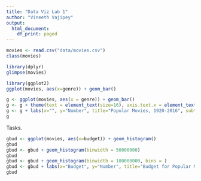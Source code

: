 ```yaml
---
title: "Data Viz Lab 1"
author: "Vineeth Vajipey"
output:
  html_document:
    df_print: paged
---
```

```r
movies <- read.csv("data/movies.csv")
class(movies)

library(dplyr)
glimpse(movies)

library(ggplot2)
ggplot(movies, aes(x=genre)) + geom_bar()

g <- ggplot(movies, aes(x = genre)) + geom_bar()
g <- g + theme(text = element_text(size=16), axis.text.x = element_text(angle=70,hjust=1))
g <- g + labs(x="", y="Number", title="Popular Movies, 1920-2016", subtitle="Source: http://s3.amazonaws.com/dcwoods2717/movies.csv")
g
```
Tasks.
```r
gbud <- ggplot(movies, aes(x=budget)) + geom_histogram() 
gbud
gbud <- gbud + geom_histogram(binwidth = 50000000)
gbud
gbud <- gbud + geom_histogram(binwidth = 100000000, bins = )
gbud <- gbud + labs(x="Budget", y="Number", title="Budget for Popular Movies, 1920-2016")
gbud
```







